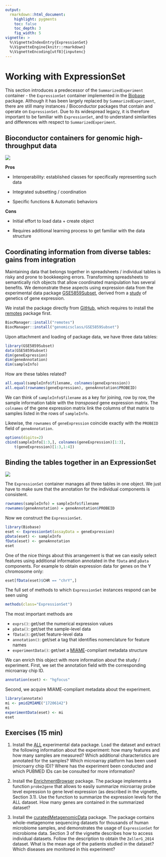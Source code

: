 ```yaml
---
output:
  rmarkdown::html_document:
    highlight: pygments
    toc: false
    toc_depth: 3
    fig_width: 5
vignette: >
  %\VignetteIndexEntry{ExpressionSet}
  %\VignetteEngine{knitr::rmarkdown}
  %\VignetteEncoding[utf8]{inputenc}  
---
```


[Biobase]: https://bioconductor.org/packages/Biobase

# Working with ExpressionSet  

This section introduces a predecessor of the `SummarizedExperiment` container - the 
`ExpressionSet` container implemented in the [Biobase][] package.
Although it has been largely replaced by `SummarizedExperiment`, there are still
many instances / Bioconductor packages that contain and operate on `ExpressionSet`. 
Due to its widespread legacy, it is therefore important to be familiar with 
`ExpressionSet`, and to understand similarities and differences with respect to 
`SummarizedExperiment`.

## Bioconductor containers for genomic high-throughput data

![](files/eset.png)

**Pros**

* Interoperability: established classes for specifically representing such data

* Integrated subsetting / coordination

* Specific functions & Automatic behaviors

**Cons**

* Initial effort to load data + create object

* Requires additional learning process to get familiar with the data structure 


## Coordinating information from diverse tables: gains from integration

Maintaining data that belongs together in spreadsheets / individual tables is 
risky and prone to bookkeeping errors.
Transforming spreadsheets to semantically rich objects that allow coordinated 
manipulation has several benefits.
We demonstrate these aspects using expression data from the experimental data 
package [GSE5859Subset](https://github.com/genomicsclass/GSE5859Subset), 
derived from a [study](https://www.ncbi.nlm.nih.gov/pubmed/17206142) of genetics 
of gene expression. 

We install the package directly from [GitHub](https://github.com/), which requires
to install the [remotes](https://cran.r-project.org/package=remotes) package first.

```r
BiocManager::install("remotes")
BiocManager::install("genomicsclass/GSE5859Subset")
```

Upon attachment and loading of package data, we have three data tables:

```r
library(GSE5859Subset)
data(GSE5859Subset)
dim(geneExpression)
dim(geneAnnotation)
dim(sampleInfo)
```

How are these tables related?

```r
all.equal(sampleInfo$filename, colnames(geneExpression))
all.equal(rownames(geneExpression), geneAnnotation$PROBEID)
```

We can think of `sampleInfo$filename` as a key for joining, row by row, 
the sample information table with the _transposed_ gene expression matrix. 
The `colnames` of the gene expression matrix link the columns of that matrix to 
samples listed in the rows of `sampleInfo`.

Likewise, the `rownames` of `geneExpression` coincide exactly with the `PROBEID` 
field of `geneAnnotation`.

```r
options(digits=2)
cbind(sampleInfo[1:3,], colnames(geneExpression)[1:3], 
    t(geneExpression)[1:3,1:4])
```

## Binding the tables together in an ExpressionSet

![](files/eset_components.png) 

The `ExpressionSet` container manages all three tables in one object. 
We just have to make sure that the annotation for the individual components is 
consistent.

```r
rownames(sampleInfo) = sampleInfo$filename
rownames(geneAnnotation) = geneAnnotation$PROBEID
```

Now we construct the `ExpressionSet`.

```r
library(Biobase)
eset <- ExpressionSet(assayData = geneExpression)
pData(eset) <- sampleInfo
fData(eset) <- geneAnnotation
eset
```

One of the nice things about this arrangement is that we can easily select 
features using additional information annotated in the `fData` and `pData` components. 
For example to obtain expression data for genes on the Y chromosome only:

```r
eset[fData(eset)$CHR == "chrY",]
```

The full set of methods to which `ExpressionSet` instances respond can be seen using

```r
methods(class="ExpressionSet")
```

The most important methods are

- `exprs()`: get/set the numerical expression values 
- `pData()`: get/set the sample-level data 
- `fData()`: get/set feature-level data 
- `annotation()`: get/set a tag that identifies nomenclature for feature names 
- `experimentData()`: get/set a [MIAME](https://www.ncbi.nlm.nih.gov/geo/info/MIAME.html)-compliant metadata structure 

We can enrich this object with more information about the study / experiment. 
First, we set the annotation field with the corresponding microarray chip ID.

```r
annotation(eset) <- "hgfocus" 
```

Second, we acquire MIAME-compliant metadata about the experiment.

```r
library(annotate)
mi <- pmid2MIAME("17206142")
mi
experimentData(eset) <- mi
eset
```


## Exercises (15 min)

1. Install the [ALL](https://bioconductor.org/packages/ALL) experimental data package.
Load the dataset and extract the following information about the experiment: how many features and how many samples are measured? Which additional characteristics are annotated for the samples? Which microarray platform has been used (microarry chip ID)? Where has the experiment been conducted and which PUBMED IDs can be consulted for more information?

2. Install the [EnrichmentBrowser](https://bioconductor.org/packages/EnrichmentBrowser) package. The package implements a function `probe2gene` that allows to easily summarize microarray probe level expression to gene level expression (as described in the vignette, Section 3.1). Use the function to summarize the expression levels for the ALL dataset. How many genes are contained in the summarized dataset? 

3. Install the [curatedMetagenomicData](https://bioconductor.org/packages/curatedMetagenomicData) package. The package contains whole-metagenome sequencing datasets for thousands of human microbiome samples, and demonstrates the usage of `ExpressionSet` for microbiome data. Section 3 of the vignette describes how to access individual datasets. Follow the description to obtain the `ZellerG_2014` dataset. What is the mean age of the patients studied in the dataset? Which diseases are monitored in this experiment?
